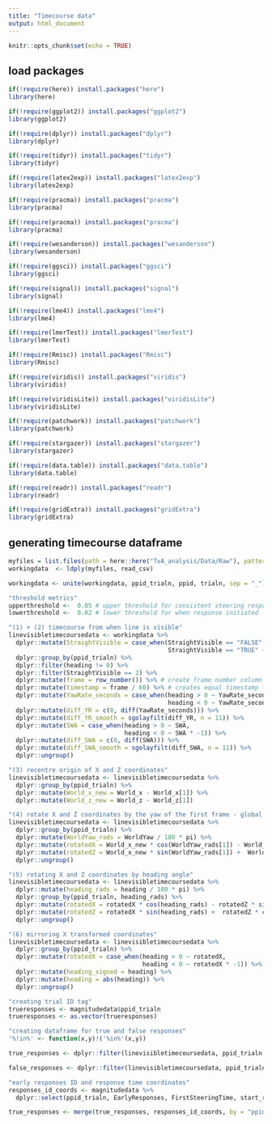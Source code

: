 ---
title: "Timecourse data"
output: html_document
---

```{r setup, include=FALSE}
knitr::opts_chunk$set(echo = TRUE)
```

## load packages

```{r}
if(!require(here)) install.packages("here")
library(here)

if(!require(ggplot2)) install.packages("ggplot2")
library(ggplot2)

if(!require(dplyr)) install.packages("dplyr")
library(dplyr)

if(!require(tidyr)) install.packages("tidyr")
library(tidyr)

if(!require(latex2exp)) install.packages("latex2exp")
library(latex2exp)

if(!require(pracma)) install.packages("pracma")
library(pracma)

if(!require(pracma)) install.packages("pracma")
library(pracma)

if(!require(wesanderson)) install.packages("wesanderson")
library(wesanderson)

if(!require(ggsci)) install.packages("ggsci")
library(ggsci)

if(!require(signal)) install.packages("signal")
library(signal)

if(!require(lme4)) install.packages("lme4")
library(lme4)

if(!require(lmerTest)) install.packages("lmerTest")
library(lmerTest)

if(!require(Rmisc)) install.packages("Rmisc")
library(Rmisc)

if(!require(viridis)) install.packages("viridis")
library(viridis)

if(!require(viridisLite)) install.packages("viridisLite")
library(viridisLite)

if(!require(patchwork)) install.packages("patchwork")
library(patchwork)

if(!require(stargazer)) install.packages("stargazer")
library(stargazer)

if(!require(data.table)) install.packages("data.table")
library(data.table)

if(!require(readr)) install.packages("readr")
library(readr)

if(!require(gridExtra)) install.packages("gridExtra")
library(gridExtra)
```

## generating timecourse dataframe

```{r}
myfiles = list.files(path = here::here("TvA_analysis/Data/Raw"), pattern = "*.csv", full.names = TRUE)
workingdata  <- ldply(myfiles, read_csv)

workingdata <- unite(workingdata, ppid_trialn, ppid, trialn, sep = "_") # create unique ppid_trialn ID

"threshold metrics"
upperthreshold <-  0.05 # upper threshold for consistent steering response
lowerthreshold <-  0.02 # lower threshold for when response initiated

"(1) + (2) timecourse from when line is visible"
linevisibletimecoursedata <- workingdata %>%
  dplyr::mutate(StraightVisible = case_when(StraightVisible == "FALSE" ~ 1,
                                            StraightVisible == "TRUE" ~ 2)) %>%
  dplyr::group_by(ppid_trialn) %>%
  dplyr::filter(heading != 0) %>%
  dplyr::filter(StraightVisible == 2) %>%
  dplyr::mutate(frame = row_number()) %>% # create frame number column
  dplyr::mutate(timestamp = frame / 60) %>% # creates equal timestamp for every trial
  dplyr::mutate(YawRate_seconds = case_when(heading > 0 ~ YawRate_seconds, 
                                            heading < 0 ~ YawRate_seconds * -1)) %>%
  dplyr::mutate(diff_YR = c(0, diff(YawRate_seconds))) %>% 
  dplyr::mutate(diff_YR_smooth = sgolayfilt(diff_YR, n = 11)) %>%
  dplyr::mutate(SWA = case_when(heading > 0 ~ SWA, 
                                heading < 0 ~ SWA * -1)) %>%
  dplyr::mutate(diff_SWA = c(0, diff(SWA))) %>%
  dplyr::mutate(diff_SWA_smooth = sgolayfilt(diff_SWA, n = 11)) %>%
  dplyr::ungroup()

"(3) recentre origin of X and Z coordinates"
linevisibletimecoursedata <- linevisibletimecoursedata %>%
  dplyr::group_by(ppid_trialn) %>%
  dplyr::mutate(World_x_new = World_x - World_x[1]) %>%
  dplyr::mutate(World_z_new = World_z - World_z[1])

"(4) rotate X and Z coordinates by the yaw of the first frame - global to local"
linevisibletimecoursedata <- linevisibletimecoursedata %>%
  dplyr::group_by(ppid_trialn) %>%
  dplyr::mutate(WorldYaw_rads = WorldYaw / 180 * pi) %>%
  dplyr::mutate(rotatedX = World_x_new * cos(WorldYaw_rads[1]) - World_z_new * sin(WorldYaw_rads[1])) %>%
  dplyr::mutate(rotatedZ = World_x_new * sin(WorldYaw_rads[1]) +  World_z_new * cos(WorldYaw_rads[1])) %>%
  dplyr::ungroup()

"(5) rotating X and Z coordinates by heading angle"
linevisibletimecoursedata <- linevisibletimecoursedata %>%
  dplyr::mutate(heading_rads = heading / 180 * pi) %>%
  dplyr::group_by(ppid_trialn, heading_rads) %>%
  dplyr::mutate(rotatedX = rotatedX * cos(heading_rads) - rotatedZ * sin(heading_rads)) %>%
  dplyr::mutate(rotatedZ = rotatedX * sin(heading_rads) +  rotatedZ * cos(heading_rads)) %>%
  dplyr::ungroup()

"(6) mirroring X transformed coordinates"
linevisibletimecoursedata <- linevisibletimecoursedata %>%
  dplyr::group_by(ppid_trialn) %>%
  dplyr::mutate(rotatedX = case_when(heading > 0 ~ rotatedX,
                                     heading < 0 ~ rotatedX * -1)) %>%
  dplyr::mutate(heading_signed = heading) %>%
  dplyr::mutate(heading = abs(heading)) %>%
  dplyr::ungroup()

"creating trial ID tag"
trueresponses <- magnitudedata$ppid_trialn 
trueresponses <- as.vector(trueresponses) 

"creating dataframe for true and false responses"
'%!in%' <- function(x,y)!('%in%'(x,y))

true_responses <- dplyr::filter(linevisibletimecoursedata, ppid_trialn %in% trueresponses) 

false_responses <- dplyr::filter(linevisibletimecoursedata, ppid_trialn %!in% trueresponses)

"early responses ID and response time coordinates"
responses_id_coords <- magnitudedata %>%
  dplyr::select(ppid_trialn, EarlyResponses, FirstSteeringTime, start_rotatedX, start_rotatedZ)

true_responses <- merge(true_responses, responses_id_coords, by = "ppid_trialn")
```

